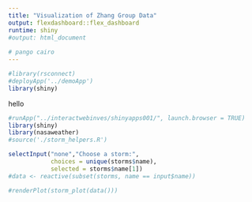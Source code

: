 ```yaml
---
title: "Visualization of Zhang Group Data"
output: flexdashboard::flex_dashboard
runtime: shiny
#output: html_document
    
# pango cairo 
---
```


```r
#library(rsconnect)
#deployApp('../demoApp')
library(shiny)
```

hello

```r
#runApp("../interactwebinves/shinyapps001/", launch.browser = TRUE)
library(shiny)
library(nasaweather)
#source('./storm_helpers.R')

selectInput("none","Choose a storm:",
            choices = unique(storms$name),
            selected = storms$name[1])
#data <- reactive(subset(storms, name == input$name))
```

```r
#renderPlot(storm_plot(data()))
```